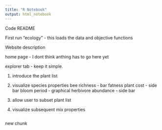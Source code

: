 ```yaml
---
title: "R Notebook"
output: html_notebook
---
```


Code README

First run "ecology" - this loads the data and objective functions




Website description

home page - I dont think anthing has to go here yet

explorer tab - keep it simple.

(1) introduce the plant list
(2) visualize species properties
    bee richness - bar fatness
    plant cost - side bar
    bloom period - graphical
    herbivore abundance - side bar


(3) allow user to subset plant list
(4) visualize subsequent mix properties 

```r

```

new chunk

```r

```


